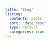 ```yaml
---
title: "Blog"
listing:
  contents: posts
  sort: "date desc"
  type: default
  categories: true
---
```




